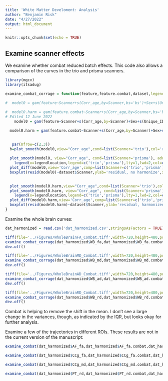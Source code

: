 ---
title: 'White Matter Develoment: Analysis'
author: "Benjamin Risk"
date: "4/27/2022"
output: html_document
---

```{r setup, include=FALSE}
knitr::opts_chunk$set(echo = TRUE)
```


## Examine scanner effects
We examine whether combat reduced batch effects. This code also allows a comparison of the curves in the trio and prisma scanners.

```{r}
library(mgcv)
library(itsadug)

examine_combat_corrage = function(feature,feature.combat,dataset,legendlocation='bottomright',ylab,xlab) {
 
#  model0 = gam(feature~Scanner+s(Corr_age,by=Scanner,bs='bs')+Sex+s(Unique_ID,bs='re'),method='REML',data=dataset)

#  model0.harm = gam(feature.combat~Scanner+s(Corr_age,by=Scanner,bs='bs')+Sex+s(Unique_ID,bs='re')+Scanner,method='REML',data=dataset)
# Edited 12 June 2022
    model0 = gam(feature~Scanner+s(Corr_age,by=Scanner)+Sex+s(Unique_ID,bs='re'),method='REML',data=dataset)

  model0.harm = gam(feature.combat~Scanner+s(Corr_age,by=Scanner)+Sex+s(Unique_ID,bs='re')+Scanner,method='REML',data=dataset)

   
   par(mfrow=c(2,3))
  b=plot_smooth(model0,view="Corr_age",cond=list(Scanner='trio'),col='red',print.summary=FALSE,sim.ci=TRUE,hide.label=TRUE,ylab=paste0(ylab,', no harmonize'),xlab=xlab)
  
  plot_smooth(model0, view="Corr_age", cond=list(Scanner='prisma'), add=TRUE, col='blue',print.summary=FALSE,sim.ci=TRUE,hide.label=TRUE,ylab=paste0(ylab,', no harmonize'),xlab=xlab)
    legend(x=legendlocation,legend=c('trio','prisma'),lty=1,lwd=2,col=c('red','blue'),bty='n',cex=1)
  plot_diff(model0,view='Corr_age',comp=list(Scanner=c('trio','prisma')),print.summary=FALSE,sim.ci=TRUE,hide.label=TRUE,ylab=paste0(ylab,', no harmonize'),xlab=xlab)
  boxplot(resid(model0)~dataset$Scanner,ylab='residual, no harmonize',xlab='Scanner')
  

  plot_smooth(model0.harm,view="Corr_age",cond=list(Scanner='trio'),col='red',print.summary=FALSE,sim.ci=TRUE,hide.label=TRUE,ylab=paste0(ylab,', harmonized'),xlab=xlab)
  plot_smooth(model0.harm, view="Corr_age", cond=list(Scanner='prisma'), add=TRUE, col='blue',print.summary=FALSE,sim.ci=TRUE,hide.label=TRUE,ylab=paste0(ylab,', harmonized'),xlab=xlab)
    legend(x=legendlocation,legend=c('trio','prisma'),lty=1,lwd=2,col=c('red','blue'),bty='n',cex=1)
  plot_diff(model0.harm,view='Corr_age',comp=list(Scanner=c('trio','prisma')),print.summary=FALSE,sim.ci=TRUE,hide.label=TRUE,ylab=paste0(ylab,', harmonized'),xlab=xlab)
  boxplot(resid(model0.harm)~dataset$Scanner,ylab='residual, harmonized',xlab='Scanner')
}
```

Examine the whole brain curves:
```{r}
dat_harmonized = read.csv('dat_harmonized.csv',stringsAsFactors = TRUE)

tiff(file='../Figures/WholeBrainFA_Combat.tiff',width=720,height=480,pointsize=20)
examine_combat_corrage(dat_harmonized$WB_fa,dat_harmonized$WB_fa.combat,dat_harmonized,xlab='Corrected age (days)',ylab='fa')
dev.off()

tiff(file='../Figures/WholeBrainMD_Combat.tiff',width=720,height=480,pointsize=20)
examine_combat_corrage(dat_harmonized$WB_md,dat_harmonized$WB_md.combat,dat_harmonized,xlab='Corrected age (days)',ylab='md',legendlocation='topright')
dev.off()

tiff(file='../Figures/WholeBrainAD_Combat.tiff',width=720,height=480,pointsize=20)
examine_combat_corrage(dat_harmonized$WB_ad,dat_harmonized$WB_ad.combat,dat_harmonized,xlab='Corrected age (days)',ylab='ad',legendlocation='topright')
dev.off()

tiff(file='../Figures/WholeBrainRD_Combat.tiff',width=720,height=480,pointsize=20)
examine_combat_corrage(dat_harmonized$WB_rd,dat_harmonized$WB_rd.combat,dat_harmonized,xlab='Corrected age (days)',ylab='rd',legendlocation='topright')
dev.off()

```
Combat is helping to remove the shift in the mean. I don't see a large change in the variances, though, as indicated by the IQR, but looks okay for further analysis.


Examine a few of the trajectories in different ROIs. These results are not in the current version of the manuscript:
```{r,eval=FALSE}
examine_combat(dat_harmonized$AF_fa,dat_harmonized$AF_fa.combat,dat_harmonized,xlab='Corrected Age (days)',ylab='fa')

examine_combat(dat_harmonized$CCg_fa,dat_harmonized$CCg_fa.combat,dat_harmonized,xlab='Corrected Age (days)',ylab='fa')

examine_combat(dat_harmonized$CCg_md,dat_harmonized$CCg_md.combat,dat_harmonized,xlab='Corrected Age (days)',ylab='fa')

examine_combat(dat_harmonized$PT_rd,dat_harmonized$PT_rd.combat,dat_harmonized,xlab='Corrected Age (days)',ylab='fa')

```

